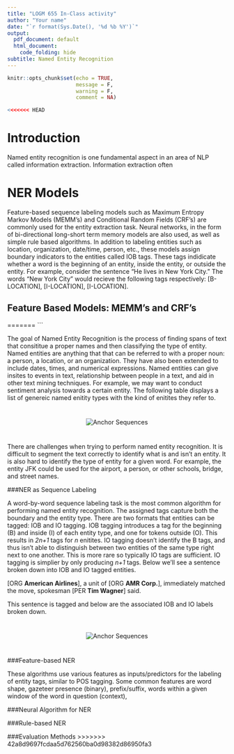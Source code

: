 ```yaml
---
title: "LOGM 655 In-Class activity"
author: "Your name"
date: "`r format(Sys.Date(), '%d %b %Y')`"
output:
  pdf_document: default
  html_document:
    code_folding: hide
subtitle: Named Entity Recognition
---
```


```r
knitr::opts_chunk$set(echo = TRUE,
                      message = F,
                      warning = F, 
                      comment = NA)

<<<<<<< HEAD

```


# Introduction

Named entity recognition is one fundamental aspect in an area of NLP called information extraction. Information extraction often 





# NER Models

Feature-based sequence labeling models such as Maximum Entropy Markov Models (MEMM's) and Conditional Random Fields (CRF's) are commonly used for the entity extraction task. Neural networks, in the form of bi-directional long-short term memory models are also used, as well as simple rule based algorithms. In addition to labeling entities such as location, organization, date/time, person, etc., these models assign boundary indicators to the entities called IOB tags. These tags indidicate whether a word is the beginning of an entity, inside the entity, or outside the entity. For example, consider the sentence "He lives in New York City." The words "New York City" would recieve the following tags respectively: [B-LOCATION], [I-LOCATION], [I-LOCATION].

## Feature Based Models: MEMM's and CRF's

=======
```


The goal of Named Entity Recognition is the process of finding spans of text that consititue a proper names and then classifying the type of entity. Named entities are anything that that can be referred to with a proper noun: a person, a location, or an organization.  They have also been extended to include dates, times, and numerical expressions. Named entities can give insites to events in text, relationship between people in a text, and aid in other text mining techniques. For example, we may want to conduct sentiment analysis towards a certain entity. The following table displays a list of genereic named enitity types with the kind of enitites they refer to. 

<center>
<img src="images/generic_entities.png" alt="Anchor Sequences" vspace="25">
</center>

There are challenges when trying to perform named entity recognition. It is difficult to segment the text correctly to identify what is and isn't an entity. It is also hard to identify the type of entity for a given word. For example, the entity JFK could be used for the airport, a person, or other schools, bridge, and street names. 

###NER as Sequence Labeling

A word-by-word sequence labeling task is the most common algorithm for performing named entity recognition. The assigned tags capture both the boundary and the entity type. There are two formats that entities can be tagged: IOB and IO tagging. IOB tagging introduces a tag for the beginning (B) and inside (I) of each entity type,
and one for tokens outside (O). This results in _2n+1_ tags for _n_ enitites. IO tagging doesn't identify the B tags, and thus isn't able to distinguish between two entities of the same type right next to one another. This is more rare so typically IO tags are sufficient. IO tagging is simplier by only producing _n+1_ tags. Below we'll see a sentence broken down into IOB and IO tagged entities. 

[ORG __American Airlines__], a unit of [ORG __AMR Corp.__], immediately matched the move, spokesman [PER __Tim Wagner__] said.

This sentence is tagged and below are the associated IOB and IO labels broken down.

<center>
<img src="images/IOB_and_IO_Labeling.png" alt="Anchor Sequences" vspace="25">
</center>



###Feature-based NER

These algorithms use various features as inputs/predictors for the labeling of entity tags, similar to POS tagging. Some common features are word shape, gazeteer presence (binary), prefix/suffix, words within a given window of the word in question (context),

###Neural Algorithm for NER

###Rule-based NER

###Evaluation Methods
>>>>>>> 42a8d9697fcdaa5d762560ba0d98382d86950fa3




